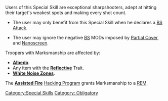 {{n5-section-special-skills}}


Users of this Special Skill are exceptional sharpshooters, adept at hitting their target's weakest spots and making every shot count.

{{css_skillbox |black| MARKSMANSHIP | AUTOMATIC SKILL }}
{{skill-label | Obligatory }}

{{requirements}}
* The user may only benefit from this Special Skill when he declares a [[BS Attack]].
{{effects}}
* The user may ignore the negative [[BS]] MODs imposed by [[Partial Cover]], and [[Nanoscreen]].
{{css_skillbox-end}}


{{see-also-start}}
Troopers with Marksmanship are affected by:
* '''[[Albedo]]'''.
* Any item with the '''[[Reflective]]''' Trait.
* '''[[White Noise Zone]]s'''.

The '''[[Assisted Fire]]''' [[Hacking Program]] grants Marksmanship to a [[REM]].
{{see-also-end}}



[[Category:Special Skills]]

<!-- Label and Trait categories. -->
[[Category: Obligatory ]]
